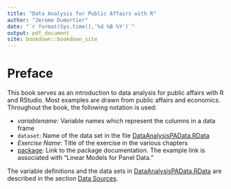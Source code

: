 ```yaml
--- 
title: "Data Analysis for Public Affairs with R"
author: "Jerome Dumortier"
date: "`r format(Sys.time(),'%d %B %Y')`"
output: pdf_document
site: bookdown::bookdown_site
---
```


# Preface
This book serves as an introduction to data analysis for public affairs with R and RStudio. Most examples are drawn from public affairs and economics. Throughout the book, the following notation is used:

- $variablename$: Variable names which represent the columns in a data frame
- `dataset`: Name of the data set in the file [DataAnalysisPAData.RData](https://github.com/jrfdumortier/dataanalysis/blob/master/DataAnalysisPAData.RData)
- *Exercise Name*: Title of the exercise in the various chapters
- [package](https://cran.r-project.org/web/packages/plm/index.html): Link to the package documentation. The example link is associated with "Linear Models for Panel Data."

The variable definitions and the data sets in [DataAnalysisPAData.RData](https://github.com/jrfdumortier/dataanalysis/blob/master/DataAnalysisPAData.RData) are described in the section [Data Sources](https://jrfdumortier.github.io/dataanalysis/data-sources.html).